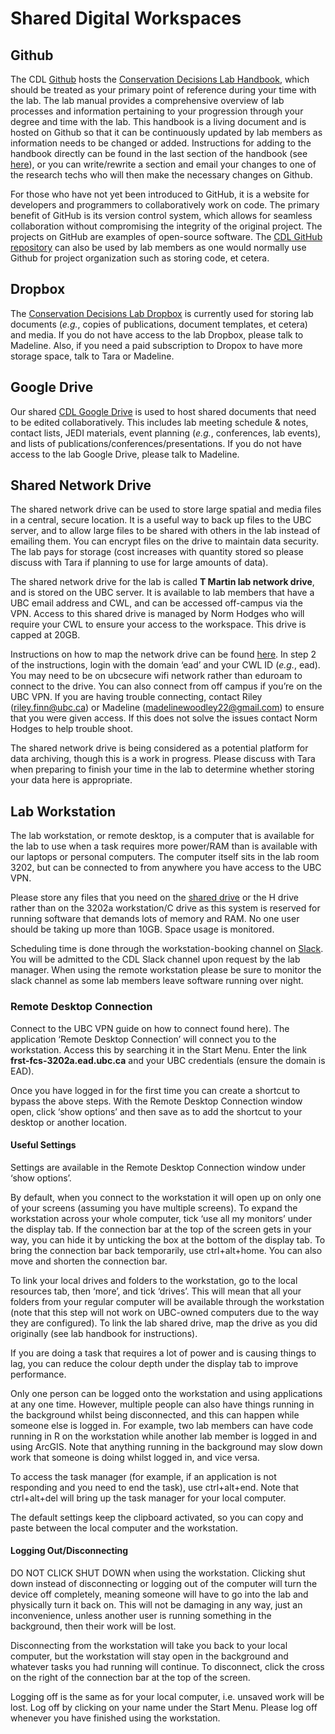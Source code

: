 # Shared Digital Workspaces {-#shareddigital}

## Github {-#github}

The CDL [Github](https://github.com/ConservationDecisionsLab/CDL-lab-handbook) hosts the [Conservation Decisions Lab Handbook](https://conservationdecisionslab.github.io/CDL-lab-handbook/), which should be treated as your primary point of reference during your time with the lab. The lab manual provides a comprehensive overview of lab processes and information pertaining to your progression through your degree and time with the lab. This handbook is  a living document and is hosted on Github so that it can be continuously updated by lab members as information needs to be changed or added. Instructions for adding to the handbook directly can be found in the last section of the handbook (see [here](#howtocontribute)), or you can write/rewrite a section and email your changes to one of the research techs who will then make the necessary changes on Github.

For those who have not yet been introduced to GitHub, it is a website for developers and programmers to collaboratively work on code. The primary benefit of GitHub is its version control system, which allows for seamless collaboration without compromising the integrity of the original project. The projects on GitHub are examples of open-source software. The [CDL GitHub repository](https://github.com/ConservationDecisionsLab) can also be used by lab members as one would normally use Github for project organization such as storing code, et cetera.

## Dropbox {-#dropbox}

The [Conservation Decisions Lab Dropbox](https://www.dropbox.com/home/Conservation%20Decisions%20Lab?di=left_nav_browse) is currently used for storing lab documents (*e.g.*, copies of publications, document templates, et cetera) and media. If you do not have access to the lab Dropbox, please talk to Madeline. Also, if you need a paid subscription to Dropox to have more storage space, talk to Tara or Madeline.

## Google Drive {-#googledrive}

Our shared [CDL Google Drive](https://drive.google.com/drive/u/0/folders/1S0HorbfWMeabPMoyvBvCEPGnz0_FGVXy) is used to host shared documents that need to be edited collaboratively. This includes lab meeting schedule & notes, contact lists, JEDI materials, event planning (*e.g.*, conferences, lab events), and lists of publications/conferences/presentations. If you do not have access to the lab Google Drive, please talk to Madeline.

## Shared Network Drive {-#sharednetworkdrive}

The shared network drive can be used to store large spatial and media files in a central, secure location. It is a useful way to back up files to the UBC server, and to allow large files to be shared with others in the lab instead of emailing them. You can encrypt files on the drive to maintain data security. The lab pays for storage (cost increases with quantity stored so please discuss with Tara if planning to use for large amounts of data).

The shared network drive for the lab is called **T Martin lab network drive**, and is stored on the UBC server. It is available to lab members that have a UBC email address and CWL, and can be accessed off-campus via the VPN. Access to this shared drive is managed by Norm Hodges who will require your CWL to ensure your access to the workspace. This drive is capped at 20GB.

Instructions on how to map the network drive can be found [here](https://it.ubc.ca/services/web-servers-storage/teamshare-storage-service/mapping-or-mounting-teamshare-macos). In step 2 of the instructions, login with the domain ‘ead’ and your CWL ID (*e.g.*, ead\finnr). You may need to be on ubcsecure wifi network rather than eduroam to connect to the drive.  You can also connect from off campus if you’re on the UBC VPN. If you are having trouble connecting, contact Riley (<riley.finn@ubc.ca>) or Madeline (<madelinewoodley22@gmail.com>) to ensure that you were given access. If this does not solve the issues contact Norm Hodges to help trouble shoot. 

The shared network drive is being considered as a potential platform for data archiving, though this is a work in progress. Please discuss with Tara when preparing to finish your time in the lab to determine whether storing your data here is appropriate.

## Lab Workstation {-#workstation}

The lab workstation, or remote desktop, is a computer that is available for the lab to use when a task requires more power/RAM than is available with our laptops or personal computers. The computer itself sits in the lab room 3202, but can be connected to from anywhere you have access to the UBC VPN.

Please store any files that you need on the [shared drive](sharednetworkdrive) or the H drive rather than on the 3202a workstation/C drive as this system is reserved for running software that demands lots of memory and RAM. No one user should be taking up more than 10GB. Space usage is monitored.

Scheduling time is done through the workstation-booking channel on [Slack](#slack). You will be admitted to the CDL Slack channel upon request by the lab manager. When using the remote workstation please be sure to monitor the slack channel as some lab members leave software running over night.

### Remote Desktop Connection {-#remoteconnect}

Connect to the UBC VPN guide on how to connect found here). The application ‘Remote Desktop Connection’ will connect you to the workstation. Access this by searching it in the Start Menu. Enter the link **frst-fcs-3202a.ead.ubc.ca** and your UBC credentials (ensure the domain is EAD\).

Once you have logged in for the first time you can create a shortcut to bypass the above steps. With the Remote Desktop Connection window open, click ‘show options’ and then save as to add the shortcut to your desktop or another location.

#### Useful Settings {-#settings}

Settings are available in the Remote Desktop Connection window under ‘show options’. 

By default, when you connect to the workstation it will open up on only one of your screens (assuming you have multiple screens). To expand the workstation across your whole computer, tick ‘use all my monitors’ under the display tab. If the connection bar at the top of the screen gets in your way, you can hide it by unticking the box at the bottom of the display tab. To bring the connection bar back temporarily, use ctrl+alt+home. You can also move and shorten the connection bar.

To link your local drives and folders to the workstation, go to the local resources tab, then ‘more’, and tick ‘drives’. This will mean that all your folders from your regular computer will be available through the workstation (note that this step will not work on UBC-owned computers due to the way they are configured). To link the lab shared drive, map the drive as you did originally (see lab handbook for instructions).

If you are doing a task that requires a lot of power and is causing things to lag, you can reduce the colour depth under the display tab to improve performance.

Only one person can be logged onto the workstation and using applications at any one time. However, multiple people can also have things running in the background whilst being disconnected, and this can happen while someone else is logged in. For example, two lab members can have code running in R on the workstation while another lab member is logged in and using ArcGIS. Note that anything running in the background may slow down work that someone is doing whilst logged in, and vice versa.

To access the task manager (for example, if an application is not responding and you need to end the task), use ctrl+alt+end. Note that ctrl+alt+del will bring up the task manager for your local computer.

The default settings keep the clipboard activated, so you can copy and paste between the local computer and the workstation.

#### Logging Out/Disconnecting {-#disconnectingremote}

DO NOT CLICK SHUT DOWN when using the workstation. Clicking shut down instead of disconnecting or logging out of the computer will turn the device off completely, meaning someone will have to go into the lab and physically turn it back on. This will not be damaging in any way, just an inconvenience, unless another user is running something in the background, then their work will be lost. 

Disconnecting from the workstation will take you back to your local computer, but the workstation will stay open in the background and whatever tasks you had running will continue. To disconnect, click the cross on the right of the connection bar at the top of the screen.

Logging off is the same as for your local computer, i.e. unsaved work will be lost. Log off by clicking on your name under the Start Menu. Please log off whenever you have finished using the workstation.